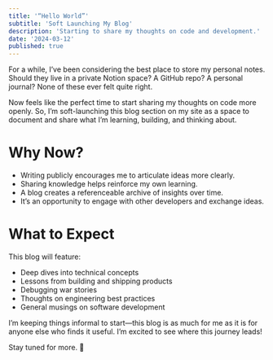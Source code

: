 ```yaml
---
title: '“Hello World”'
subtitle: 'Soft Launching My Blog'
description: 'Starting to share my thoughts on code and development.'
date: '2024-03-12'
published: true
---
```

For a while, I’ve been considering the best place to store my personal notes. Should they live in a private Notion space? A GitHub repo? A personal journal? None of these ever felt quite right.

Now feels like the perfect time to start sharing my thoughts on code more openly. So, I’m soft-launching this blog section on my site as a space to document and share what I’m learning, building, and thinking about.

# Why Now?

- Writing publicly encourages me to articulate ideas more clearly.
- Sharing knowledge helps reinforce my own learning.
- A blog creates a referenceable archive of insights over time.
- It’s an opportunity to engage with other developers and exchange ideas.

# What to Expect

This blog will feature:

- Deep dives into technical concepts
- Lessons from building and shipping products
- Debugging war stories
- Thoughts on engineering best practices
- General musings on software development

I’m keeping things informal to start—this blog is as much for me as it is for anyone else who finds it useful. I’m excited to see where this journey leads!

Stay tuned for more. 🚀

